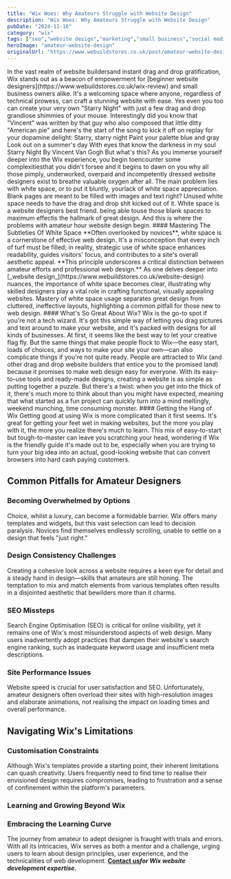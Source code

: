 ```yaml
---
title: "Wix Woes: Why Amateurs Struggle with Website Design"
description: "Wix Woes: Why Amateurs Struggle with Website Design"
pubDate: "2024-11-16"
category: "wix"
tags: ["seo","website design","marketing","small business","social media"]
heroImage: "amateur-website-design"
originalUrl: "https://www.webuildstores.co.uk/post/amateur-website-design"
---
```



<BlogHeroImage src={heroImage} alt="Wix Woes: Why Amateurs Struggle with Website Design" />
In the vast realm of website buildersand instant drag and drop gratification, Wix stands out as a beacon of empowerment for [beginner website designers](https://www.webuildstores.co.uk/wix-review) and small business owners alike. It's a welcoming space where anyone, regardless of technical prowess, can craft a stunning website with ease.
Yes even you too can create your very own "Starry Night" with just a few drag and drop grandiose shimmies of your mouse.
Interestingly did you know that "Vincent" was written by that guy who also composed that little ditty "American pie" and here's the start of the song to kick it off on replay for your dopamine delight:
Starry, starry night
Paint your palette blue and gray
Look out on a summer's day
With eyes that know the darkness in my soul
Starry Night By Vincent Van Gogh
But what's this?
As you immerse yourself deeper into the Wix experience, you begin toencounter some complexitiesthat you didn't forsee and it begins to dawn on you why all those pimply, underworked, overpaid and incompetently dressed website designers exist to breathe valuable oxygen after all.
The main problem lies with white space, or to put it bluntly, yourlack of white space appreciation.
Blank pages are meant to be filled with images and text right? Unused white space needs to have the drag and drop shit kicked out of it.
White space is a website designers best friend. being able touse those blank spaces to maximum effectis the hallmark of great design. And this is where the problems with amateur hour website design begin.
#### Mastering The Subtleties Of White Space
**Often overlooked by novices**, white space is a cornerstone of effective web design.
It's a misconception that every inch of turf must be filled; in reality, strategic use of white space enhances readability, guides visitors' focus, and contributes to a site's overall aesthetic appeal.
**This principle underscores a critical distinction between amateur efforts and professional web design.**
As one delves deeper into [_website design_](https://www.webuildstores.co.uk/website-design) nuances, the importance of white space becomes clear, illustrating why skilled designers play a vital role in crafting functional, visually appealing websites.
Mastery of white space usage separates great design from cluttered, ineffective layouts, highlighting a common pitfall for those new to web design.
#### What's So Great About Wix?
Wix is the go-to spot if you're not a tech wizard. It's got this simple way of letting you drag pictures and text around to make your website, and it's packed with designs for all kinds of businesses.
At first, it seems like the best way to let your creative flag fly. But the same things that make people flock to Wix—the easy start, loads of choices, and ways to make your site your own—can also complicate things if you're not quite ready.
People are attracted to Wix (and other drag and drop website builders that entice you to the promised land) because it promises to make web design easy for everyone. With its easy-to-use tools and ready-made designs, creating a website is as simple as putting together a puzzle.
But there's a twist: when you get into the thick of it, there's much more to think about than you might have expected, meaning that what started as a fun project can quickly turn into a mind meltingly, weekend munching, time consuming monster.
#### Getting the Hang of Wix
Getting good at using Wix is more complicated than it first seems. It's great for getting your feet wet in making websites, but the more you play with it, the more you realize there's much to learn.
This mix of easy-to-start but tough-to-master can leave you scratching your head, wondering if Wix is the friendly guide it's made out to be, especially when you are trying to turn your big idea into an actual, good-looking website that can convert browsers into hard cash paying customers.

## Common Pitfalls for Amateur Designers

### Becoming Overwhelmed by Options

Choice, whilst a luxury, can become a formidable barrier. Wix offers many templates and widgets, but this vast selection can lead to decision paralysis. Novices find themselves endlessly scrolling, unable to settle on a design that feels "just right."

### Design Consistency Challenges

Creating a cohesive look across a website requires a keen eye for detail and a steady hand in design—skills that amateurs are still honing. The temptation to mix and match elements from various templates often results in a disjointed aesthetic that bewilders more than it charms.

### SEO Missteps

Search Engine Optimisation (SEO) is critical for online visibility, yet it remains one of Wix's most misunderstood aspects of web design. Many users inadvertently adopt practices that dampen their website's search engine ranking, such as inadequate keyword usage and insufficient meta descriptions.

### Site Performance Issues

Website speed is crucial for user satisfaction and SEO. Unfortunately, amateur designers often overload their sites with high-resolution images and elaborate animations, not realising the impact on loading times and overall performance.

## Navigating Wix's Limitations

### Customisation Constraints

Although Wix's templates provide a starting point, their inherent limitations can quash creativity. Users frequently need to find time to realise their envisioned design requires compromises, leading to frustration and a sense of confinement within the platform's parameters.

### Learning and Growing Beyond Wix

### Embracing the Learning Curve

The journey from amateur to adept designer is fraught with trials and errors. With all its intricacies, Wix serves as both a mentor and a challenge, urging users to learn about design principles, user experience, and the technicalities of web development.
[**__Contact us__**](https://www.webuildstores.co.uk/contact)**_for Wix website development expertise._**
